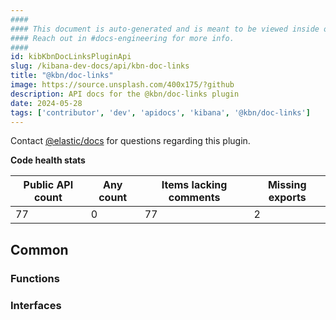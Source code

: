 ```yaml
---
####
#### This document is auto-generated and is meant to be viewed inside our experimental, new docs system.
#### Reach out in #docs-engineering for more info.
####
id: kibKbnDocLinksPluginApi
slug: /kibana-dev-docs/api/kbn-doc-links
title: "@kbn/doc-links"
image: https://source.unsplash.com/400x175/?github
description: API docs for the @kbn/doc-links plugin
date: 2024-05-28
tags: ['contributor', 'dev', 'apidocs', 'kibana', '@kbn/doc-links']
---
```




Contact [@elastic/docs](https://github.com/orgs/elastic/teams/docs) for questions regarding this plugin.

**Code health stats**

| Public API count  | Any count | Items lacking comments | Missing exports |
|-------------------|-----------|------------------------|-----------------|
| 77 | 0 | 77 | 2 |

## Common

### Functions
<DocDefinitionList data={kbnDocLinksObj.common.functions}/>

### Interfaces
<DocDefinitionList data={kbnDocLinksObj.common.interfaces}/>

